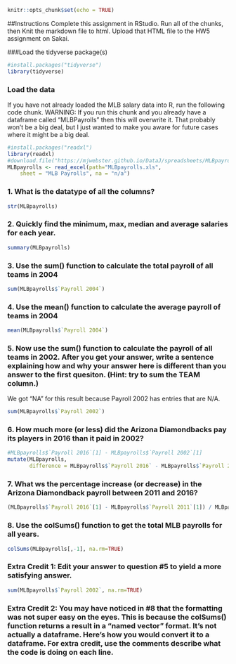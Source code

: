 ```r
knitr::opts_chunk$set(echo = TRUE)
```


##Instructions
Complete this assignment in RStudio. Run all of the chunks, then Knit the markdown file to html. Upload that HTML file to the HW5 assignment on Sakai.

###Load the tidyverse package(s)
```r
#install.packages("tidyverse")
library(tidyverse)
```


### Load the data
If you have not already loaded the MLB salary data into R, run the following code chunk. WARNING: If you run this chunk and you already have a dataframe called "MLBPayrolls" then this will overwrite it. That probably won't be a big deal, but I just wanted to make you aware for future cases where it might be a big deal.

```r
#install.packages("readxl")
library(readxl)
#download.file("https://mjwebster.github.io/DataJ/spreadsheets/MLBpayrolls.xls", "MLBPayrolls.xls")
MLBpayrolls <- read_excel(path="MLBpayrolls.xls", 
    sheet = "MLB Payrolls", na = "n/a")
```


### 1. What is the datatype of all the columns?
```r
str(MLBpayrolls)
```


### 2. Quickly find the minimum, max, median and average salaries for each year.
```r
summary(MLBpayrolls)
```



### 3. Use the sum() function to calculate the total payroll of all teams in 2004
```r
sum(MLBpayrolls$`Payroll 2004`)
```


### 4. Use the mean() function to calculate the average payroll of teams in 2004
```r
mean(MLBpayrolls$`Payroll 2004`)
```


### 5. Now use the sum() function to calculate the payroll of all teams in 2002. After you get your answer, write a sentence explaining how and why your answer here is different than you answer to the first quesiton. (Hint: try to sum the TEAM column.)

We got "NA" for this result because Payroll 2002 has entries that are N/A.

```r
sum(MLBpayrolls$`Payroll 2002`)
```


### 6. How much more (or less) did the Arizona Diamondbacks pay its players in 2016 than it paid in 2002?
```r
#MLBpayrolls$`Payroll 2016`[1] - MLBpayrolls$`Payroll 2002`[1]
mutate(MLBpayrolls,
       difference = MLBpayrolls$`Payroll 2016` - MLBpayrolls$`Payroll 2002`)
```

### 7. What ws the percentage increase (or decrease) in the Arizona Diamondback payroll between 2011 and 2016?

```r
(MLBpayrolls$`Payroll 2016`[1] - MLBpayrolls$`Payroll 2011`[1]) / MLBpayrolls$`Payroll 2011`[1] * 100
```

### 8. Use the colSums() function to get the total MLB payrolls for all years.
```r
colSums(MLBpayrolls[,-1], na.rm=TRUE)
```

### Extra Credit 1: Edit your answer to question #5 to yield a more satisfying answer.
```r
sum(MLBpayrolls$`Payroll 2002`, na.rm=TRUE)
```

### Extra Credit 2: You may have noticed in #8 that the formatting was not super easy on the eyes. This is because the colSums() function returns a result in a "named vector" format. It's not actually a dataframe. Here's how you would convert it to a dataframe. For extra credit, use the comments describe what the code is doing on each line. 
```r


```
